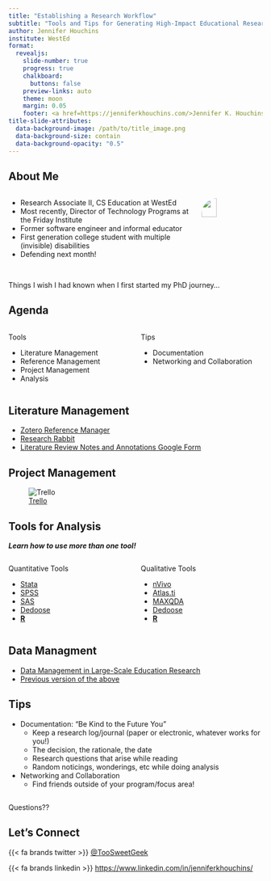 ```yaml
---
title: "Establishing a Research Workflow"
subtitle: "Tools and Tips for Generating High-Impact Educational Research"
author: Jennifer Houchins
institute: WestEd
format:
  revealjs: 
    slide-number: true
    progress: true
    chalkboard: 
      buttons: false
    preview-links: auto
    theme: moon
    margin: 0.05
    footer: <a href=https://jenniferkhouchins.com/>Jennifer K. Houchins
title-slide-attributes:
  data-background-image: /path/to/title_image.png
  data-background-size: contain
  data-background-opacity: "0.5"
---
```


## About Me
:::{.columns}
:::{.column width="75%"}

- Research Associate II, CS Education at WestEd
- Most recently, Director of Technology Programs at the Friday Institute
- Former software engineer and informal educator
- First generation college student with multiple (invisible) disabilities
- Defending next month!

:::
:::{.column width="25%"}

![](img/Jenn_April2023.jpg){.absolute top=150 height="50%" style="border-radius: 230px;"}
:::

:::


## {.center}

::: {.r-fit-text}
Things I wish I had known when I first started my PhD journey...
:::

## Agenda

:::{.columns}

:::{.column width=50%}
Tools

- Literature Management
- Reference Management
- Project Management
- Analysis

:::
:::{.column width=50%}
Tips

- Documentation
- Networking and Collaboration


:::
:::

## Literature Management

- [Zotero Reference Manager](https://www.zotero.org/)
- [Research Rabbit](https://researchrabbitapp.com/)
- [Literature Review Notes and Annotations Google Form](https://docs.google.com/forms/d/e/1FAIpQLSeONOMWMAsHdj7yhXSzWWz_0V0lCHafszZsAwhYn-F4CD1pJg/viewform)


## Project Management

![[Trello](https://trello.com/)](img/trello.png)

## Tools for Analysis

_**Learn how to use more than one tool!**_

:::{.columns}
:::{.column width=50%}
Quantitative Tools

- [Stata](https://www.stata.com/)
- [SPSS](https://www.ibm.com/products/spss-statistics/pricing)
- [SAS](https://www.sas.com/en_us/software/stat.html)
- [Dedoose](https://www.dedoose.com/)
- [**R**](https://www.r-project.org/)
:::
:::{.column width=50%}
Qualitative Tools

- [nVivo](https://lumivero.com/products/nvivo/#:~:text=What%20is%20NVivo%3F,from%20their%20qualitative%20data%20faster.)
- [Atlas.ti](https://atlasti.com/student-licenses)
- [MAXQDA](https://www.maxqda.com/)
- [Dedoose](https://www.dedoose.com/)
- [**R**](https://www.r-project.org/)
:::
:::

## Data Managment

- [Data Management in Large-Scale Education Research](https://datamgmtinedresearch.com/index.html)
- [Previous version of the above](https://cghlewis.github.io/mpsi-data-training/)

## Tips

- Documentation: "Be Kind to the Future You"
  - Keep a research log/journal (paper or electronic, whatever works for you!)
  - The decision, the rationale, the date
  - Research questions that arise while reading
  - Random noticings, wonderings, etc while doing analysis
- Networking and Collaboration
  - Find friends outside of your program/focus area!


## {.center}

::: {.r-fit-text}
Questions??
:::

## Let's Connect {.center}


{{< fa brands twitter >}} [@TooSweetGeek](https://twitter.com/TooSweetGeek)


{{< fa brands linkedin >}} [https://www.linkedin.com/in/jenniferkhouchins/](https://www.linkedin.com/in/jenniferkhouchins/)





